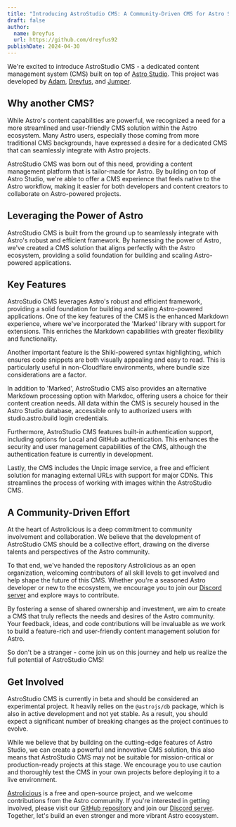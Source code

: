 ```yaml
---
title: "Introducing AstroStudio CMS: A Community-Driven CMS for Astro Studio"
draft: false
author:
  name: Dreyfus
  url: https://github.com/dreyfus92
publishDate: 2024-04-30
---
```


We're excited to introduce AstroStudio CMS - a dedicated content management system (CMS) built on top of [Astro Studio](https://studio.astro.build). This project was developed by [Adam](https://github.com/Adammatthiesen), [Dreyfus](https://github.com/dreyfus92), and [Jumper](https://github.com/jdtjenkins).

## Why another CMS?

While Astro's content capabilities are powerful, we recognized a need for a more streamlined and user-friendly CMS solution within the Astro ecosystem. Many Astro users, especially those coming from more traditional CMS backgrounds, have expressed a desire for a dedicated CMS that can seamlessly integrate with Astro projects.

AstroStudio CMS was born out of this need, providing a content management platform that is tailor-made for Astro. By building on top of Astro Studio, we're able to offer a CMS experience that feels native to the Astro workflow, making it easier for both developers and content creators to collaborate on Astro-powered projects.

## Leveraging the Power of Astro

AstroStudio CMS is built from the ground up to seamlessly integrate with Astro's robust and efficient framework. By harnessing the power of Astro, we've created a CMS solution that aligns perfectly with the Astro ecosystem, providing a solid foundation for building and scaling Astro-powered applications.

## Key Features

AstroStudio CMS leverages Astro's robust and efficient framework, providing a solid foundation for building and scaling Astro-powered applications. One of the key features of the CMS is the enhanced Markdown experience, where we've incorporated the 'Marked' library with support for extensions. This enriches the Markdown capabilities with greater flexibility and functionality.

Another important feature is the Shiki-powered syntax highlighting, which ensures code snippets are both visually appealing and easy to read. This is particularly useful in non-Cloudflare environments, where bundle size considerations are a factor.

In addition to 'Marked', AstroStudio CMS also provides an alternative Markdown processing option with Markdoc, offering users a choice for their content creation needs. All data within the CMS is securely housed in the Astro Studio database, accessible only to authorized users with studio.astro.build login credentials.

Furthermore, AstroStudio CMS features built-in authentication support, including options for Local and GitHub authentication. This enhances the security and user management capabilities of the CMS, although the authentication feature is currently in development.

Lastly, the CMS includes the Unpic image service, a free and efficient solution for managing external URLs with support for major CDNs. This streamlines the process of working with images within the AstroStudio CMS.

## A Community-Driven Effort

At the heart of Astrolicious is a deep commitment to community involvement and collaboration. We believe that the development of AstroStudio CMS should be a collective effort, drawing on the diverse talents and perspectives of the Astro community.

To that end, we've handed the repository Astrolicious as an open organization, welcoming contributors of all skill levels to get involved and help shape the future of this CMS. Whether you're a seasoned Astro developer or new to the ecosystem, we encourage you to join our [Discord server](https://chat.astrolicious.dev/) and explore ways to contribute.

By fostering a sense of shared ownership and investment, we aim to create a CMS that truly reflects the needs and desires of the Astro community. Your feedback, ideas, and code contributions will be invaluable as we work to build a feature-rich and user-friendly content management solution for Astro.

So don't be a stranger - come join us on this journey and help us realize the full potential of AstroStudio CMS!

## Get Involved

AstroStudio CMS is currently in beta and should be considered an experimental project. It heavily relies on the `@astrojs/db` package, which is also in active development and not yet stable. As a result, you should expect a significant number of breaking changes as the project continues to evolve.

While we believe that by building on the cutting-edge features of Astro Studio, we can create a powerful and innovative CMS solution, this also means that AstroStudio CMS may not be suitable for mission-critical or production-ready projects at this stage. We encourage you to use caution and thoroughly test the CMS in your own projects before deploying it to a live environment.

[Astrolicious](https://github.com/astrolicious) is a free and open-source project, and we welcome contributions from the Astro community. If you're interested in getting involved, please visit our [GitHub repository](https://github.com/astrolicious/studiocms) and join our [Discord server](https://chat.astrolicious.dev/). Together, let's build an even stronger and more vibrant Astro ecosystem.
